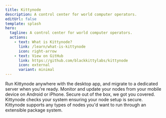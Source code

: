 ```yaml
---
title: Kittynode
description: A control center for world computer operators.
editUrl: false
template: splash
hero:
  tagline: A control center for world computer operators.
  actions:
    - text: What is Kittynode?
      link: /learn/what-is-kittynode
      icon: right-arrow
    - text: View on GitHub
      link: https://github.com/blackkittylabs/kittynode
      icon: external
      variant: minimal
---
```



<DownloadSection />

<CardGrid>
	<Card title="Runs anywhere" icon="laptop">
		Run Kittynode anywhere with the desktop app, and migrate to a dedicated server when you're ready.
	</Card>
	<Card title="Mobile first" icon="rocket">
		Monitor and update your nodes from your mobile device on Android or iPhone.
	</Card>
	<Card title="Secure by default" icon="approve-check-circle">
		Secure out of the box, we got you covered. Kittynode checks your system ensuring your node setup is secure.
	</Card>
	<Card title="Package system" icon="puzzle">
		Kittynode supports any types of nodes you'd want to run through an extensible package system.
	</Card>
</CardGrid>

